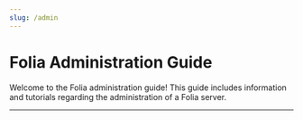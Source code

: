 ---
slug: /admin
---


# Folia Administration Guide

Welcome to the Folia administration guide! This guide includes information and tutorials
regarding the administration of a Folia server.

---

<DocCardList items={useCurrentSidebarCategory().items} />
